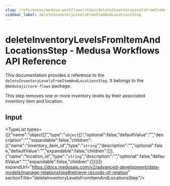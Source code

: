 ```yaml
---
slug: /references/medusa-workflows/steps/deleteInventoryLevelsFromItemAndLocationsStep
sidebar_label: deleteInventoryLevelsFromItemAndLocationsStep
---
```



# deleteInventoryLevelsFromItemAndLocationsStep - Medusa Workflows API Reference

This documentation provides a reference to the `deleteInventoryLevelsFromItemAndLocationsStep`. It belongs to the `@medusajs/core-flows` package.

This step removes one or more inventory levels by their associated inventory item and location.

## Input

<TypeList types={[{"name":"object[]","type":"`object`[]","optional":false,"defaultValue":"","description":"","expandable":false,"children":[{"name":"inventory_item_id","type":"`string`","description":"","optional":false,"defaultValue":"","expandable":false,"children":[]},{"name":"location_id","type":"`string`","description":"","optional":false,"defaultValue":"","expandable":false,"children":[]}]}]} expandUrl="https://docs.medusajs.com/v2/advanced-development/data-models/manage-relationships#retrieve-records-of-relation" sectionTitle="deleteInventoryLevelsFromItemAndLocationsStep"/>
